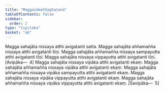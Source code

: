 ```yaml
---
title: "Maggasāmaññaghaṭanā"
tableOfContents: false
sidebar:
  order: 2
type: "tipitaka"
basket: "ab"
---
```



<DynamicBreadcrumb />

<Division number="366">

<Paragraph number="1115">
Magga sahajāta nissaya atthi avigatanti satta. Magga sahajāta aññamañña nissaya atthi avigatanti tīṇi. Magga sahajāta aññamañña nissaya sampayutta atthi avigatanti tīṇi. Magga sahajāta nissaya vippayutta atthi avigatanti tīṇi. [Avipāka—  4]
</Paragraph>

<Paragraph number="1116">
Magga sahajāta nissaya vipāka atthi avigatanti ekaṃ. Magga sahajāta aññamañña nissaya vipāka atthi avigatanti ekaṃ. Magga sahajāta aññamañña nissaya vipāka sampayutta atthi avigatanti ekaṃ. Magga sahajāta nissaya vipāka vippayutta atthi avigatanti ekaṃ. Magga sahajāta aññamañña nissaya vipāka vippayutta atthi avigatanti ekaṃ. [Savipāka—  5]
</Paragraph>
</Division>